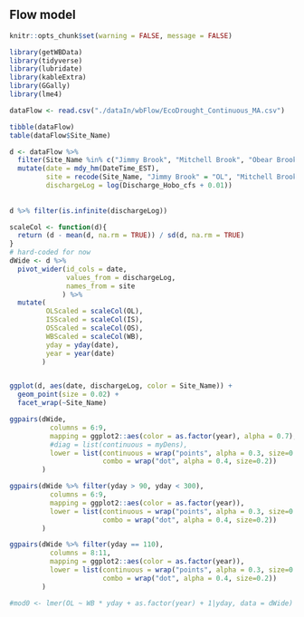 ## Flow model {#modelFlow}

```r
knitr::opts_chunk$set(warning = FALSE, message = FALSE)
```


```r
library(getWBData)
library(tidyverse)
library(lubridate)
library(kableExtra)
library(GGally)
library(lme4)
```

```r
dataFlow <- read.csv("./dataIn/wbFlow/EcoDrought_Continuous_MA.csv")
```

```r
tibble(dataFlow)
table(dataFlow$Site_Name)

d <- dataFlow %>%
  filter(Site_Name %in% c("Jimmy Brook", "Mitchell Brook", "Obear Brook Lower", "West Brook 0")) %>%
  mutate(date = mdy_hm(DateTime_EST),
         site = recode(Site_Name, "Jimmy Brook" = "OL", "Mitchell Brook" = "OS", "Obear Brook Lower" = "IS", "West Brook 0" = "WB"),
         dischargeLog = log(Discharge_Hobo_cfs + 0.01))
  
  
d %>% filter(is.infinite(dischargeLog))

scaleCol <- function(d){
  return (d - mean(d, na.rm = TRUE)) / sd(d, na.rm = TRUE)
}
# hard-coded for now
dWide <- d %>% 
  pivot_wider(id_cols = date, 
              values_from = dischargeLog, 
              names_from = site
             ) %>%
  mutate(
         OLScaled = scaleCol(OL),
         ISScaled = scaleCol(IS),
         OSScaled = scaleCol(OS),
         WBScaled = scaleCol(WB),
         yday = yday(date),
         year = year(date)
        )



```

```r

ggplot(d, aes(date, dischargeLog, color = Site_Name)) +
  geom_point(size = 0.02) +
  facet_wrap(~Site_Name)

ggpairs(dWide,
          columns = 6:9,
          mapping = ggplot2::aes(color = as.factor(year), alpha = 0.7),
          #diag = list(continuous = myDens),
          lower = list(continuous = wrap("points", alpha = 0.3, size=0.1), 
                       combo = wrap("dot", alpha = 0.4, size=0.2))
        )

ggpairs(dWide %>% filter(yday > 90, yday < 300),
          columns = 6:9,
          mapping = ggplot2::aes(color = as.factor(year)),
          lower = list(continuous = wrap("points", alpha = 0.3, size=0.1), 
                       combo = wrap("dot", alpha = 0.4, size=0.2))
        )

ggpairs(dWide %>% filter(yday == 110),
          columns = 8:11,
          mapping = ggplot2::aes(color = as.factor(year)),
          lower = list(continuous = wrap("points", alpha = 0.3, size=0.2), 
                       combo = wrap("dot", alpha = 0.4, size=0.2))
        )
```

```r

#mod0 <- lmer(OL ~ WB * yday + as.factor(year) + 1|yday, data = dWide)

```

